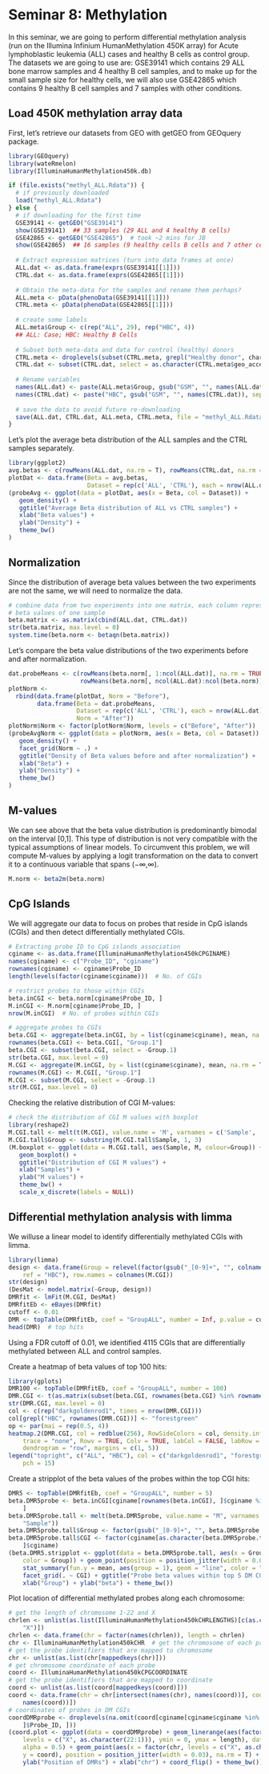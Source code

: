 Seminar 8: Methylation
========================================================

In this seminar, we are going to perform differential methylation analysis (run on the Illumina Infinium HumanMethylation 450K array) for Acute lymphoblastic leukemia (ALL) cases and healthy B cells as control group. The datasets we are going to use are: GSE39141 which contains 29 ALL bone marrow samples and 4 healthy B cell samples, and to make up for the small sample size for healthy cells, we will also use GSE42865 which contains 9 healthy B cell samples and 7 samples with other conditions. 

## Load 450K methylation array data
First, let's retrieve our datasets from GEO with getGEO from GEOquery package. 

```r
library(GEOquery)
library(wateRmelon)
library(IlluminaHumanMethylation450k.db)
```

```r
if (file.exists("methyl_ALL.Rdata")) {
  # if previously downloaded
  load("methyl_ALL.Rdata")
} else {
  # if downloading for the first time
  GSE39141 <- getGEO("GSE39141")
  show(GSE39141)  ## 33 samples (29 ALL and 4 healthy B cells)
  GSE42865 <- getGEO("GSE42865")  # took ~2 mins for JB
  show(GSE42865)  ## 16 samples (9 healthy cells B cells and 7 other cells)
  
  # Extract expression matrices (turn into data frames at once)
  ALL.dat <- as.data.frame(exprs(GSE39141[[1]]))
  CTRL.dat <- as.data.frame(exprs(GSE42865[[1]]))
  
  # Obtain the meta-data for the samples and rename them perhaps?
  ALL.meta <- pData(phenoData(GSE39141[[1]]))
  CTRL.meta <- pData(phenoData(GSE42865[[1]]))
  
  # create some labels
  ALL.meta$Group <- c(rep("ALL", 29), rep("HBC", 4))
  ## ALL: Case; HBC: Healthy B Cells
  
  # Subset both meta-data and data for control (healthy) donors
  CTRL.meta <- droplevels(subset(CTRL.meta, grepl("Healthy donor", characteristics_ch1.1)))
  CTRL.dat <- subset(CTRL.dat, select = as.character(CTRL.meta$geo_accession))
  
  # Rename variables
  names(ALL.dat) <- paste(ALL.meta$Group, gsub("GSM", "", names(ALL.dat)), sep = "_")
  names(CTRL.dat) <- paste("HBC", gsub("GSM", "", names(CTRL.dat)), sep = "_")
  
  # save the data to avoid future re-downloading
  save(ALL.dat, CTRL.dat, ALL.meta, CTRL.meta, file = "methyl_ALL.Rdata")
}
```
Let's plot the average beta distribution of the ALL samples and the CTRL samples separately. 

```r
library(ggplot2)
avg.betas <- c(rowMeans(ALL.dat, na.rm = T), rowMeans(CTRL.dat, na.rm = T))
plotDat <- data.frame(Beta = avg.betas,
                      Dataset = rep(c('ALL', 'CTRL'), each = nrow(ALL.dat)))
(probeAvg <- ggplot(data = plotDat, aes(x = Beta, col = Dataset)) +
   geom_density() +
   ggtitle("Average Beta distribution of ALL vs CTRL samples") +
   xlab("Beta values") +
   ylab("Density") +
   theme_bw()
)
```
## Normalization

Since the distribution of average beta values between the two experiments are not the same, we will need to normalize the data. 
```r
# combine data from two experiments into one matrix, each column represents
# beta values of one sample
beta.matrix <- as.matrix(cbind(ALL.dat, CTRL.dat))
str(beta.matrix, max.level = 0)
system.time(beta.norm <- betaqn(beta.matrix))
```
Let's compare the beta value distributions of the two experiments before and after normalization. 
```r
dat.probeMeans <- c(rowMeans(beta.norm[, 1:ncol(ALL.dat)], na.rm = TRUE),
                    rowMeans(beta.norm[, ncol(ALL.dat):ncol(beta.norm)], na.rm = TRUE))
plotNorm <-
  rbind(data.frame(plotDat, Norm = "Before"),
        data.frame(Beta = dat.probeMeans,
                   Dataset = rep(c('ALL', 'CTRL'), each = nrow(ALL.dat)),
                   Norm = "After"))
plotNorm$Norm <- factor(plotNorm$Norm, levels = c("Before", "After"))
(probeAvgNorm <- ggplot(data = plotNorm, aes(x = Beta, col = Dataset)) +
   geom_density() +
   facet_grid(Norm ~ .) +
   ggtitle("Density of Beta values before and after normalization") +
   xlab("Beta") +
   ylab("Density") +
   theme_bw()
)
```
## M-values
We can see above that the beta value distribution is predominantly bimodal on the interval [0,1]. This type of distribution is not very compatible with the typical assumptions of linear models. To circumvent this problem, we will compute M-values by applying a logit transformation on the data to convert it to a continuous variable that spans (−∞,∞). 
```r
M.norm <- beta2m(beta.norm)
```
## CpG Islands
We will aggregate our data to focus on probes that reside in CpG islands (CGIs) and then detect differentially methylated CGIs. 
```r
# Extracting probe ID to CpG islands association
cginame <- as.data.frame(IlluminaHumanMethylation450kCPGINAME)
names(cginame) <- c("Probe_ID", "cginame")
rownames(cginame) <- cginame$Probe_ID
length(levels(factor(cginame$cginame)))  # No. of CGIs

# restrict probes to those within CGIs
beta.inCGI <- beta.norm[cginame$Probe_ID, ]
M.inCGI <- M.norm[cginame$Probe_ID, ]
nrow(M.inCGI)  # No. of probes within CGIs

# aggregate probes to CGIs
beta.CGI <- aggregate(beta.inCGI, by = list(cginame$cginame), mean, na.rm = T)
rownames(beta.CGI) <- beta.CGI[, "Group.1"]
beta.CGI <- subset(beta.CGI, select = -Group.1)
str(beta.CGI, max.level = 0)
M.CGI <- aggregate(M.inCGI, by = list(cginame$cginame), mean, na.rm = T)
rownames(M.CGI) <- M.CGI[, "Group.1"]
M.CGI <- subset(M.CGI, select = -Group.1)
str(M.CGI, max.level = 0)
```
Checking the relative distribution of CGI M-values:
```r
# check the distribution of CGI M values with boxplot
library(reshape2)
M.CGI.tall <- melt(t(M.CGI), value.name = 'M', varnames = c('Sample', 'CGI'))
M.CGI.tall$Group <- substring(M.CGI.tall$Sample, 1, 3)
(M.boxplot <- ggplot(data = M.CGI.tall, aes(Sample, M, colour=Group)) +
   geom_boxplot() +
   ggtitle("Distribution of CGI M values") +
   xlab("Samples") +
   ylab("M values") +
   theme_bw() +
   scale_x_discrete(labels = NULL))
```
## Differential methylation analysis with limma
We willuse a linear model to identify differentially methylated CGIs with limma. 

```r
library(limma)
design <- data.frame(Group = relevel(factor(gsub("_[0-9]+", "", colnames(M.CGI))), 
    ref = "HBC"), row.names = colnames(M.CGI))
str(design)
(DesMat <- model.matrix(~Group, design))
DMRfit <- lmFit(M.CGI, DesMat)
DMRfitEb <- eBayes(DMRfit)
cutoff <- 0.01
DMR <- topTable(DMRfitEb, coef = "GroupALL", number = Inf, p.value = cutoff)
head(DMR)  # top hits 
```
Using a FDR cutoff of 0.01, we identified 4115 CGIs that are differentially methylated between ALL and control samples. 

Create a heatmap of beta values of top 100 hits:
```r
library(gplots)
DMR100 <- topTable(DMRfitEb, coef = "GroupALL", number = 100)
DMR.CGI <- t(as.matrix(subset(beta.CGI, rownames(beta.CGI) %in% rownames(DMR100))))
str(DMR.CGI, max.level = 0)
col <- c(rep("darkgoldenrod1", times = nrow(DMR.CGI)))
col[grepl("HBC", rownames(DMR.CGI))] <- "forestgreen"
op <- par(mai = rep(0.5, 4))
heatmap.2(DMR.CGI, col = redblue(256), RowSideColors = col, density.info = "none", 
    trace = "none", Rowv = TRUE, Colv = TRUE, labCol = FALSE, labRow = FALSE, 
    dendrogram = "row", margins = c(1, 5))
legend("topright", c("ALL", "HBC"), col = c("darkgoldenrod1", "forestgreen"), 
    pch = 15)
```
Create a stripplot of the beta values of the probes within the top CGI hits:
```r
DMR5 <- topTable(DMRfitEb, coef = "GroupALL", number = 5)
beta.DMR5probe <- beta.inCGI[cginame[rownames(beta.inCGI), ]$cginame %in% rownames(DMR5), 
    ]
beta.DMR5probe.tall <- melt(beta.DMR5probe, value.name = "M", varnames = c("Probe_ID", 
    "Sample"))
beta.DMR5probe.tall$Group <- factor(gsub("_[0-9]+", "", beta.DMR5probe.tall$Sample))
beta.DMR5probe.tall$CGI <- factor(cginame[as.character(beta.DMR5probe.tall$Probe_ID), 
    ]$cginame)
(beta.DMR5.stripplot <- ggplot(data = beta.DMR5probe.tall, aes(x = Group, y = M, 
    color = Group)) + geom_point(position = position_jitter(width = 0.05), na.rm = T) + 
    stat_summary(fun.y = mean, aes(group = 1), geom = "line", color = "black") + 
    facet_grid(. ~ CGI) + ggtitle("Probe beta values within top 5 DM CGIs") + 
    xlab("Group") + ylab("beta") + theme_bw())
```
Plot location of differential methylated probes along each chromosome:
```r
# get the length of chromosome 1-22 and X
chrlen <- unlist(as.list(IlluminaHumanMethylation450kCHRLENGTHS)[c(as.character(1:22), 
    "X")])
chrlen <- data.frame(chr = factor(names(chrlen)), length = chrlen)
chr <- IlluminaHumanMethylation450kCHR  # get the chromosome of each probe
# get the probe identifiers that are mapped to chromosome
chr <- unlist(as.list(chr[mappedkeys(chr)]))
# get chromosome coordinate of each probe
coord <- IlluminaHumanMethylation450kCPGCOORDINATE
# get the probe identifiers that are mapped to coordinate
coord <- unlist(as.list(coord[mappedkeys(coord)]))
coord <- data.frame(chr = chr[intersect(names(chr), names(coord))], coord = coord[intersect(names(chr), 
    names(coord))])
# coordinates of probes in DM CGIs
coordDMRprobe <- droplevels(na.omit(coord[cginame[cginame$cginame %in% rownames(DMR), 
    ]$Probe_ID, ]))
(coord.plot <- ggplot(data = coordDMRprobe) + geom_linerange(aes(factor(chr, 
    levels = c("X", as.character(22:1))), ymin = 0, ymax = length), data = chrlen, 
    alpha = 0.5) + geom_point(aes(x = factor(chr, levels = c("X", as.character(22:1))), 
    y = coord), position = position_jitter(width = 0.03), na.rm = T) + ggtitle("DMR positions on chromosomes") + 
    ylab("Position of DMRs") + xlab("chr") + coord_flip() + theme_bw())
```



